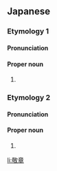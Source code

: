 ==Japanese==

===Etymology 1===
{{ja-kanjitab|ひろ|あき}}

====Pronunciation====
{{ja-pron|ひろあき}}

====Proper noun====
{{ja-pos|ひろあき|proper}}

# {{given name|male|lang=ja|sort=ひろあき}}

===Etymology 2===
{{ja-kanjitab|たか|あき}}

====Pronunciation====
{{ja-pron|たかあき}}

====Proper noun====
{{ja-pos|たか.あき|proper}}

# {{given name|male|lang=ja|sort=たかあき}}

[[li:敬章]]